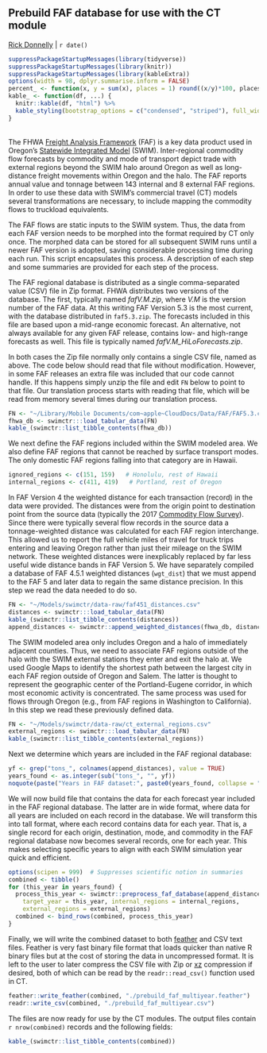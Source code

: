 ## Prebuild FAF database for use with the CT module
[Rick Donnelly](mailto:rick.donnelly@gmail.com) | `r date()`
```r
suppressPackageStartupMessages(library(tidyverse))
suppressPackageStartupMessages(library(knitr))
suppressPackageStartupMessages(library(kableExtra))
options(width = 98, dplyr.summarise.inform = FALSE)
percent_ <- function(x, y = sum(x), places = 1) round((x/y)*100, places)
kable_ <- function(df, ...) {
  knitr::kable(df, "html") %>%
  kable_styling(bootstrap_options = c("condensed", "striped"), full_width = FALSE, font_size = 13)
}
```

<br>
The FHWA [Freight Analysis Framework](https://ops.fhwa.dot.gov/freight/freight_analysis/faf/) (FAF) is a key data product used in Oregon's [Statewide Integrated Model](https://www.oregon.gov/odot/Planning/Pages/Technical-Tools.aspx) (SWIM). Inter-regional commodity flow forecasts by commodity and mode of transport depict trade with external regions beyond the SWIM halo around Oregon as well as long-distance freight movements within Oregon and the halo. The FAF reports annual value and tonnage between 143 internal and 8 external FAF regions. In order to use these data with SWIM's commercial travel (CT) models several transformations are necessary, to include mapping the commodity flows to truckload equivalents.

The FAF flows are static inputs to the SWIM system. Thus, the data from each FAF version needs to be morphed into the format required by CT only once. The morphed data can be stored for all subsequent SWIM runs until a newer FAF version is adopted, saving considerable processing time during each run. This script encapsulates this process. A description of each step and some summaries are provided for each step of the process.

The FAF regional database is distributed as a single comma-separated value (CSV) file in Zip format. FHWA distributes two versions of the database. The first, typically named _fafV.M.zip_, where _V.M_ is the version number of the FAF data. At this writing FAF Version 5.3 is the most current, with the database distributed in `faf5.3.zip`. The forecasts included in this file are based upon a mid-range economic forecast. An alternative, not always available for any given FAF release, contains low- and high-range forecasts as well. This file is typically named _fafV.M_HiLoForecasts.zip_.

In both cases the Zip file normally only contains a single CSV file, named as above. The code below should read that file without modification. However, in some FAF releases an extra file was included that our code cannot handle. If this happens simply unzip the file and edit `FN` below to point to that file. Our translation process starts with reading that file, which will be read from memory several times during our translation process.
```r
FN <- "~/Library/Mobile Documents/com~apple~CloudDocs/Data/FAF/FAF5.3.csv.xz"
fhwa_db <- swimctr:::load_tabular_data(FN)
kable_(swimctr::list_tibble_contents(fhwa_db))
```

We next define the FAF regions included within the SWIM modeled area. We also define FAF regions that cannot be reached by surface transport modes. The only domestic FAF regions falling into that category are in Hawaii. 
```r
ignored_regions <- c(151, 159)   # Honolulu, rest of Hawaii
internal_regions <- c(411, 419)   # Portland, rest of Oregon
```

In FAF Version 4 the weighted distance for each transaction (record) in the data were provided. The distances were from the origin point to destination point from the source data (typically the 2017 [Commodity Flow Survey](https://www.census.gov/programs-surveys/cfs.html)). Since there were typically several flow records in the source data a tonnage-weighted distance was calculated for each FAF region interchange. This allowed us to report the full vehicle miles of travel for truck trips entering and leaving Oregon rather than just their mileage on the SWIM network. These weighted distances were inexplicably replaced by far less useful wide distance bands in FAF Version 5. We have separately compiled a database of FAF 4.5.1 weighted distances (`wgt_dist`) that we must append to the FAF 5 and later data to regain the same distance precision. In this step we read the data needed to do so.
```r
FN <- "~/Models/swimctr/data-raw/faf451_distances.csv"
distances <- swimctr:::load_tabular_data(FN)
kable_(swimctr::list_tibble_contents(distances))
append_distances <- swimctr::append_weighted_distances(fhwa_db, distances)
```

The SWIM modeled area only includes Oregon and a halo of immediately adjacent counties. Thus, we need to associate FAF regions outside of the halo with the SWIM external stations they enter and exit the halo at. We used Google Maps to identify the shortest path between the largest city in each FAF region outside of Oregon and Salem. The latter is thought to represent the geographic center of the Portland-Eugene corridor, in which most economic activity is concentrated. The same process was used for flows through Oregon (e.g., from FAF regions in Washington to California). In this step we read these previously defined data. 
```r
FN <- "~/Models/swimctr/data-raw/ct_external_regions.csv"
external_regions <- swimctr:::load_tabular_data(FN)
kable_(swimctr::list_tibble_contents(external_regions))
```

Next we determine which years are included in the FAF regional database:
```r
yf <- grep("tons_", colnames(append_distances), value = TRUE)
years_found <- as.integer(sub("tons_", "", yf))
noquote(paste("Years in FAF dataset:", paste0(years_found, collapse = " ")))
```

We will now build file that contains the data for each forecast year included in the FAF regional database. The latter are in wide format, where data for all years are included on each record in the database. We will transform this into tall format, where each record contains data for each year. That is, a single record for each origin, destination, mode, and commodity in the FAF regional database now becomes several records, one for each year. This makes selecting specific years to align with each SWIM simulation year quick and efficient. 
```r
options(scipen = 999)  # Suppresses scientific notion in summaries
combined <- tibble()
for (this_year in years_found) {
  process_this_year <- swimctr::preprocess_faf_database(append_distances,
    target_year = this_year, internal_regions = internal_regions,
    external_regions = external_regions)
  combined <- bind_rows(combined, process_this_year)
}
```

Finally, we will write the combined dataset to both [feather](https://www.rstudio.com/blog/feather/) and CSV text files. Feather is very fast binary file format that loads quicker than native R binary files but at the cost of storing the data in uncompressed format. It is left to the user to later compress the CSV file with Zip or [xz](https://tukaani.org/xz/) compression if desired, both of which can be read by the `readr::read_csv()` function used in CT.
```r
feather::write_feather(combined, "./prebuild_faf_multiyear.feather")
readr::write_csv(combined, "./prebuild_faf_multiyear.csv")
```

The files are now ready for use by the CT modules. The output files contain `r nrow(combined)` records and the following fields:
```r
kable_(swimctr::list_tibble_contents(combined))
```
